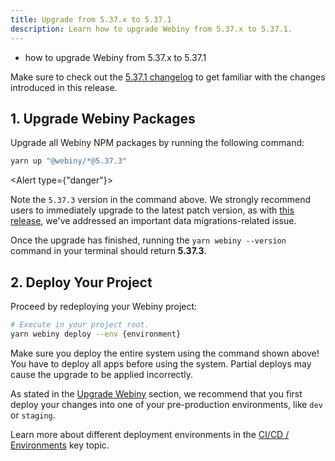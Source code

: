 ```yaml
---
title: Upgrade from 5.37.x to 5.37.1
description: Learn how to upgrade Webiny from 5.37.x to 5.37.1.
---
```



<Alert type="success" title="What you’ll learn">

- how to upgrade Webiny from 5.37.x to 5.37.1

</Alert>

<Alert type="info">

Make sure to check out the [5.37.1 changelog](/docs/{version}/release-notes/5.37.1/changelog) to get familiar with the changes introduced in this release.

</Alert>

## 1. Upgrade Webiny Packages

Upgrade all Webiny NPM packages by running the following command:

```bash
yarn up "@webiny/*@5.37.3"
```

<Alert type={"danger"}>

  Note the `5.37.3` version in the command above. We strongly recommend users to immediately upgrade to the latest patch version, as with [this release](/docs/release-notes/5.37.3/changelog), we've addressed an important data migrations-related issue.

</Alert>

Once the upgrade has finished, running the `yarn webiny --version` command in your terminal should return **5.37.3**.

## 2. Deploy Your Project

Proceed by redeploying your Webiny project:

```bash
# Execute in your project root.
yarn webiny deploy --env {environment}
```

<Alert type="warning">

Make sure you deploy the entire system using the command shown above! You have to deploy all apps before using the system. Partial deploys may cause the upgrade to be applied incorrectly.

</Alert>

<Alert type="warning">

As stated in the [Upgrade Webiny](/docs/{version}/release-notes/upgrade-webiny#pre-production-environments-first) section, we recommend that you first deploy your changes into one of your pre-production environments, like `dev` or `staging`.

</Alert>

<Alert type="info">

Learn more about different deployment environments in the [CI/CD / Environments](/docs/{version}/core-development-concepts/ci-cd/environments) key topic.

</Alert>
